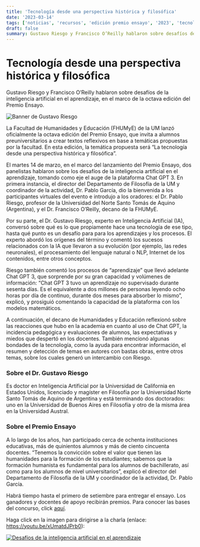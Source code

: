 ```yaml
---
title: 'Tecnología desde una perspectiva histórica y filosófica'
date: '2023-03-14'
tags: ['noticias', 'recursos', 'edición premio ensayo', '2023', 'tecnología']
draft: false
summary: Gustavo Riesgo y Francisco O’Reilly hablaron sobre desafíos de la inteligencia artificial en el aprendizaje, en el marco de la octava edición del Premio Ensayo.
---
```


# Tecnología desde una perspectiva histórica y filosófica

Gustavo Riesgo y Francisco O’Reilly hablaron sobre desafíos de la inteligencia artificial en el aprendizaje, en el marco de la octava edición del Premio Ensayo.

![Banner de Gustavo Riesgo](https://um.edu.uy/sites/default/files/styles/slider_adaptado/public/2023-06/Tecnolog%C3%ADa%20desde%20una%20perspectiva%20hist%C3%B3rica%20y%20filos%C3%B3fica.jpg?itok=VOrYosBw)

La Facultad de Humanidades y Educación (FHUMyE) de la UM lanzó oficialmente la octava edición del Premio Ensayo, que invita a alumnos preuniversitarios a crear textos reflexivos en base a temáticas propuestas por la facultad. En esta edición, la temática propuesta será “La tecnología desde una perspectiva histórica y filosófica”.

El martes 14 de marzo, en el marco del lanzamiento del Premio Ensayo, dos panelistas hablaron sobre los desafíos de la inteligencia artificial en el aprendizaje, tomando como eje el auge de la plataforma Chat GPT 3. En primera instancia, el director del Departamento de Filosofía de la UM y coordinador de la actividad, Dr. Pablo García, dio la bienvenida a los participantes virtuales del evento e introdujo a los oradores: el Dr. Pablo Riesgo, profesor de la Universidad del Norte Santo Tomás de Aquino (Argentina), y el Dr. Francisco O’Reilly, decano de la FHUMyE.

Por su parte, el Dr. Gustavo Riesgo, experto en Inteligencia Artificial (IA), conversó sobre qué es lo que propiamente hace una tecnología de ese tipo, hasta qué punto es un desafío para para los aprendizajes y los procesos. El experto abordó los orígenes del término y comentó los sucesos relacionados con la IA que llevaron a su evolución (por ejemplo, las redes neuronales), el procesamiento del lenguaje natural o NLP, Internet de los contenidos, entre otros conceptos.

Riesgo también comentó los procesos de “aprendizaje” que llevó adelante Chat GPT 3, que sorprende por su gran capacidad y volúmenes de información: “Chat GPT 3 tuvo un aprendizaje no supervisado durante sesenta días. Es el equivalente a dos millones de personas leyendo ocho horas por día de continuo, durante dos meses para absorber lo mismo”, explicó, y prosiguió comentando la capacidad de la plataforma con los modelos matemáticos.

A continuación, el decano de Humanidades y Educación reflexionó sobre las reacciones que hubo en la academia en cuanto al uso de Chat GPT, la incidencia pedagógica y evaluaciones de alumnos, las expectativas y miedos que despertó en los docentes. También mencionó algunas bondades de la tecnología, como la ayuda para encontrar información, el resumen y detección de temas en autores con bastas obras, entre otros temas, sobre los cuales generó un intercambio con Riesgo.

### Sobre el Dr. Gustavo Riesgo

Es doctor en Inteligencia Artificial por la Universidad de California en Estados Unidos, licenciado y magíster en Filosofía por la Universidad Norte Santo Tomás de Aquino de Argentina y está terminando dos doctorados: uno en la Universidad de Buenos Aires en Filosofía y otro de la misma área en la Universidad Austral.

### Sobre el Premio Ensayo

A lo largo de los años, han participado cerca de ochenta instituciones educativas, más de quinientos alumnos y más de ciento cincuenta docentes. “Tenemos la convicción sobre el valor que tienen las humanidades para la formación de los estudiantes; sabemos que la formación humanista es fundamental para los alumnos de bachillerato, así como para los alumnos de nivel universitarios”, explicó el director del Departamento de Filosofía de la UM y coordinador de la actividad, Dr. Pablo García.

Habrá tiempo hasta el primero de setiembre para entregar el ensayo. Los ganadores y docentes de apoyo recibirán premios. Para conocer las bases del concurso, click [aquí](https://um.edu.uy/facultad-de-humanidades-y-educacion/premio-ensayo).

Haga click en la imagen para dirigirse a la charla (enlace: https://youtu.be/xUmatdJPrb0):

[![Desafíos de la inteligencia artificial en el aprendizaje](https://img.youtube.com/vi/xUmatdJPrb0/0.jpg)](https://youtu.be/xUmatdJPrb0)